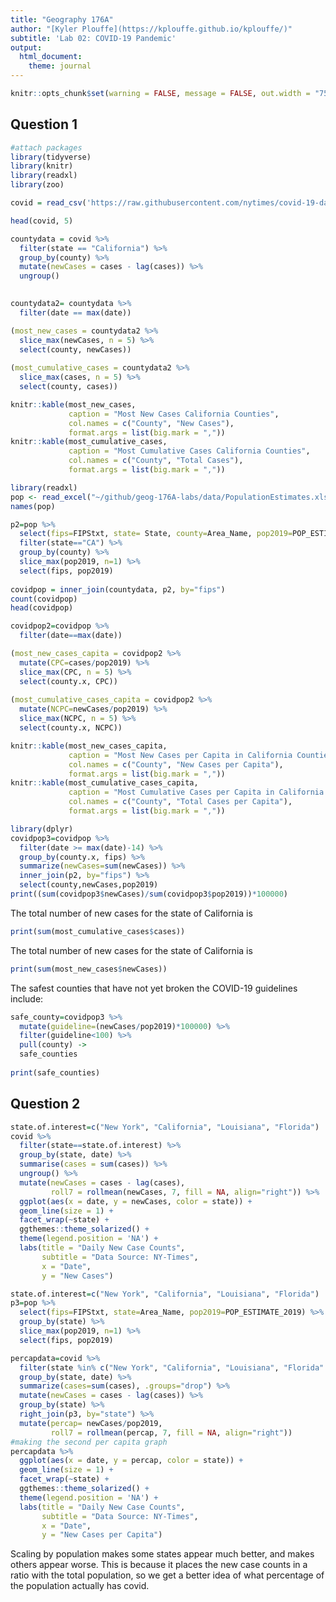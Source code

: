 ```yaml
---
title: "Geography 176A"
author: "[Kyler Plouffe](https://kplouffe.github.io/kplouffe/)"
subtitle: 'Lab 02: COVID-19 Pandemic'
output:
  html_document:
    theme: journal
---
```

```r
knitr::opts_chunk$set(warning = FALSE, message = FALSE, out.width = "75%", fig.align = 'center')
```

## Question 1
```r
#attach packages
library(tidyverse)
library(knitr)
library(readxl)
library(zoo)

covid = read_csv('https://raw.githubusercontent.com/nytimes/covid-19-data/master/us-counties.csv')

head(covid, 5)

countydata = covid %>% 
  filter(state == "California") %>% 
  group_by(county) %>% 
  mutate(newCases = cases - lag(cases)) %>% 
  ungroup()
 
```

 
```r
countydata2= countydata %>% 
  filter(date == max(date))

(most_new_cases = countydata2 %>% 
  slice_max(newCases, n = 5) %>% 
  select(county, newCases))
  
(most_cumulative_cases = countydata2 %>% 
  slice_max(cases, n = 5) %>% 
  select(county, cases))

knitr::kable(most_new_cases, 
             caption = "Most New Cases California Counties",
             col.names = c("County", "New Cases"),
             format.args = list(big.mark = ","))
knitr::kable(most_cumulative_cases, 
             caption = "Most Cumulative Cases California Counties",
             col.names = c("County", "Total Cases"),
             format.args = list(big.mark = ","))
```
  

```r
library(readxl)
pop <- read_excel("~/github/geog-176A-labs/data/PopulationEstimates.xls", skip=2)
names(pop)

p2=pop %>% 
  select(fips=FIPStxt, state= State, county=Area_Name, pop2019=POP_ESTIMATE_2019) %>% 
  filter(state=="CA") %>% 
  group_by(county) %>% 
  slice_max(pop2019, n=1) %>% 
  select(fips, pop2019)
  
covidpop = inner_join(countydata, p2, by="fips")
count(covidpop)
head(covidpop)
```

```r
covidpop2=covidpop %>% 
  filter(date==max(date))

(most_new_cases_capita = covidpop2 %>% 
  mutate(CPC=cases/pop2019) %>% 
  slice_max(CPC, n = 5) %>% 
  select(county.x, CPC))
  
(most_cumulative_cases_capita = covidpop2 %>% 
  mutate(NCPC=newCases/pop2019) %>% 
  slice_max(NCPC, n = 5) %>% 
  select(county.x, NCPC))

knitr::kable(most_new_cases_capita, 
             caption = "Most New Cases per Capita in California Counties",
             col.names = c("County", "New Cases per Capita"),
             format.args = list(big.mark = ","))
knitr::kable(most_cumulative_cases_capita, 
             caption = "Most Cumulative Cases per Capita in California Counties",
             col.names = c("County", "Total Cases per Capita"),
             format.args = list(big.mark = ","))
```

```r
library(dplyr)
covidpop3=covidpop %>% 
  filter(date >= max(date)-14) %>% 
  group_by(county.x, fips) %>% 
  summarize(newCases=sum(newCases)) %>% 
  inner_join(p2, by="fips") %>% 
  select(county,newCases,pop2019)
print((sum(covidpop3$newCases)/sum(covidpop3$pop2019))*100000)


```
The total number of new cases for the state of California is 
```r
print(sum(most_cumulative_cases$cases))
```
The total number of new cases for the state of California is
```r
print(sum(most_new_cases$newCases))
```
The safest counties that have not yet broken the COVID-19 guidelines include:
```r
safe_county=covidpop3 %>%
  mutate(guideline=(newCases/pop2019)*100000) %>% 
  filter(guideline<100) %>% 
  pull(county) ->
  safe_counties
  
print(safe_counties)
```

## Question 2
```r
state.of.interest=c("New York", "California", "Louisiana", "Florida")
covid %>%
  filter(state==state.of.interest) %>%
  group_by(state, date) %>%
  summarise(cases = sum(cases)) %>%
  ungroup() %>%
  mutate(newCases = cases - lag(cases),
         roll7 = rollmean(newCases, 7, fill = NA, align="right")) %>%
  ggplot(aes(x = date, y = newCases, color = state)) +
  geom_line(size = 1) +
  facet_wrap(~state) +
  ggthemes::theme_solarized() +
  theme(legend.position = 'NA') +
  labs(title = "Daily New Case Counts",
       subtitle = "Data Source: NY-Times",
       x = "Date",
       y = "New Cases")

```

```r
state.of.interest=c("New York", "California", "Louisiana", "Florida")
p3=pop %>% 
  select(fips=FIPStxt, state=Area_Name, pop2019=POP_ESTIMATE_2019) %>% 
  group_by(state) %>% 
  slice_max(pop2019, n=1) %>% 
  select(fips, pop2019)

percapdata=covid %>%
  filter(state %in% c("New York", "California", "Louisiana", "Florida" )) %>%
  group_by(state, date) %>% 
  summarize(cases=sum(cases), .groups="drop") %>% 
  mutate(newCases = cases - lag(cases)) %>% 
  group_by(state) %>% 
  right_join(p3, by="state") %>% 
  mutate(percap= newCases/pop2019,
         roll7 = rollmean(percap, 7, fill = NA, align="right"))
#making the second per capita graph
percapdata %>% 
  ggplot(aes(x = date, y = percap, color = state)) +
  geom_line(size = 1) +
  facet_wrap(~state) +
  ggthemes::theme_solarized() +
  theme(legend.position = 'NA') +
  labs(title = "Daily New Case Counts",
       subtitle = "Data Source: NY-Times",
       x = "Date",
       y = "New Cases per Capita")
```


Scaling by population makes some states appear much better, and makes others appear worse. This is because it places the new case counts in a ratio with the total population, so we get a better idea of what percentage of the population actually has covid.










